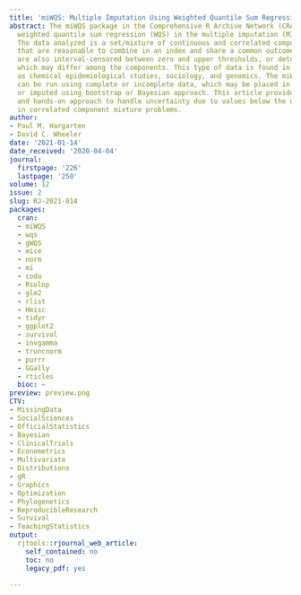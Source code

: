 ```yaml
---
title: 'miWQS: Multiple Imputation Using Weighted Quantile Sum Regression'
abstract: The miWQS package in the Comprehensive R Archive Network (CRAN) utilizes
  weighted quantile sum regression (WQS) in the multiple imputation (MI) framework.
  The data analyzed is a set/mixture of continuous and correlated components/chemicals
  that are reasonable to combine in an index and share a common outcome. These components
  are also interval-censored between zero and upper thresholds, or detection limits,
  which may differ among the components. This type of data is found in areas such
  as chemical epidemiological studies, sociology, and genomics. The miWQS package
  can be run using complete or incomplete data, which may be placed in the first quantile,
  or imputed using bootstrap or Bayesian approach. This article provides a stepwise
  and hands-on approach to handle uncertainty due to values below the detection limit
  in correlated component mixture problems.
author:
- Paul M. Hargarten
- David C. Wheeler
date: '2021-01-14'
date_received: '2020-04-04'
journal:
  firstpage: '226'
  lastpage: '250'
volume: 12
issue: 2
slug: RJ-2021-014
packages:
  cran:
  - miWQS
  - wqs
  - gWQS
  - mice
  - norm
  - mi
  - coda
  - Rsolnp
  - glm2
  - rlist
  - Hmisc
  - tidyr
  - ggplot2
  - survival
  - invgamma
  - truncnorm
  - purrr
  - GGally
  - rticles
  bioc: ~
preview: preview.png
CTV:
- MissingData
- SocialSciences
- OfficialStatistics
- Bayesian
- ClinicalTrials
- Econometrics
- Multivariate
- Distributions
- gR
- Graphics
- Optimization
- Phylogenetics
- ReproducibleResearch
- Survival
- TeachingStatistics
output:
  rjtools::rjournal_web_article:
    self_contained: no
    toc: no
    legacy_pdf: yes

---
```


